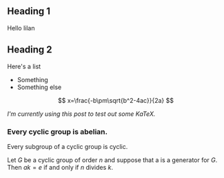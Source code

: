 
<Article title="Notes on Group Theory">

# Heading 1

Hello lilan

## Heading 2

Here's a list

- Something
- Something else

$$
x=\frac{-b\pm\sqrt{b^2-4ac}}{2a}
$$

*I'm currently using this post to test out some KaTeX.*

### Every cyclic group is abelian.

Every subgroup of a cyclic group is cyclic.

Let $G$ be a cyclic group of order $n$ and suppose that a is a generator for $G$. Then $ak = e$ if and only if $n$ divides $k$.

</Article>